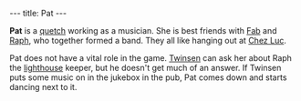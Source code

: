 ---
title: Pat
---

{{twinsunica import}}{{Infobox Character
 |image=Pat.png
 |race=Quetch
 |gender=Female
 |size=average
 |age=Adult
 |magical=no
 |lba1=
 |lba2=yes
 |alignment=
 |occupation=
 |requires=
 |amount=
 |fam1=
 |fam2=
 |planet=
 |island=
 |building=
}}

'''Pat''' is a [[quetch]] working as a musician. She is best friends with [[Fab]] and [[Raph]], who together formed a band. They all like hanging out at [[Chez Luc]].

Pat does not have a vital role in the game. [[Twinsen]] can ask her about Raph the [[lighthouse]] keeper, but he doesn't get much of an answer. If Twinsen puts some music on in the jukebox in the pub, Pat comes down and starts dancing next to it.

<!-- remove these category links when they're all automated by categorizers...
[[Category: Quetches]]
[[Category: Female characters]]
[[Category: Average characters]]
[[Category: Adult characters]]
[[Category: Citadel Island inhabitants]] -->